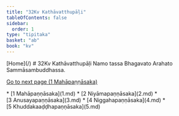 ```yaml
---
title: "32Kv Kathāvatthupāḷi"
tableOfContents: false
sidebar:
  order: 1
type: "tipitaka"
basket: "ab"
book: "kv"
---
```



<Paragraph type="center" book="kv">
[Home](/)
</Paragraph>

<Paragraph type="center" book="kv">
# 32Kv Kathāvatthupāḷi
</Paragraph>

<Paragraph number="1" type="center" book="kv">
Namo tassa Bhagavato Arahato Sammāsambuddhassa.

[Go to next page (1 Mahāpaṇṇāsaka)](1.md)



</Paragraph>

<TableOfContents book="kv" section="32">
* [1 Mahāpaṇṇāsaka](1.md)
* [2 Niyāmapaṇṇāsaka](2.md)
* [3 Anusayapaṇṇāsaka](3.md)
* [4 Niggahapaṇṇāsaka](4.md)
* [5 Khuddakaaḍḍhapaṇṇāsaka](5.md)
</TableOfContents>
